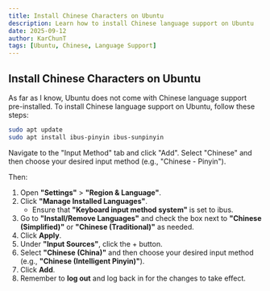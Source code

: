 ```yaml
---
title: Install Chinese Characters on Ubuntu
description: Learn how to install Chinese language support on Ubuntu
date: 2025-09-12
author: KarChunT
tags: [Ubuntu, Chinese, Language Support]
---
```


## Install Chinese Characters on Ubuntu

As far as I know, Ubuntu does not come with Chinese language support pre-installed. To install Chinese language support on Ubuntu, follow these steps:

```bash
sudo apt update
sudo apt install ibus-pinyin ibus-sunpinyin
```

<Callout title="Additional">
  Navigate to the "Input Method" tab and click "Add". Select "Chinese" and then choose your desired input method (e.g., "Chinese - Pinyin").
</Callout>

Then:

1. Open **"Settings"** > **"Region & Language"**.
2. Click **"Manage Installed Languages"**.
    - Ensure that **"Keyboard input method system"** is set to ibus.
3. Go to **"Install/Remove Languages"** and check the box next to **"Chinese (Simplified)"** or **"Chinese (Traditional)"** as needed.
4. Click **Apply**.
5. Under **"Input Sources"**, click the + button.
6. Select **"Chinese (China)"** and then choose your desired input method (e.g., **"Chinese (Intelligent Pinyin)"**).
7. Click **Add**.
8. Remember to **log out** and log back in for the changes to take effect.

<Comments />